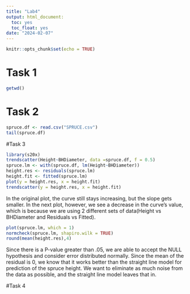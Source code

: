 ```yaml
---
title: "Lab4"
output: html_document:
  toc: yes
  toc_float: yes
date: "2024-02-07"
---
```


```r
knitr::opts_chunk$set(echo = TRUE)
```

# Task 1
```r
getwd()
```

# Task 2
```r
spruce.df <- read.csv("SPRUCE.csv")
tail(spruce.df)
```

#Task 3

```r
library(s20x)
trendscatter(Height~BHDiameter, data =spruce.df, f = 0.5)
spruce.lm <- with(spruce.df, lm(Height~BHDiameter))
height.res <- residuals(spruce.lm)
height.fit <- fitted(spruce.lm)
plot(y = height.res, x = height.fit)
trendscatter(y = height.res, x = height.fit)
```

In the original plot, the curve still stays increasing, but the slope gets smaller. In the next plot, however, we see a decrease in the curve's value, which is because we are using 2 different sets of data(Height vs BHDiameter and Residuals vs Fitted).

```r
plot(spruce.lm, which = 1)
normcheck(spruce.lm, shapiro.wilk = TRUE)
round(mean(height.res),4)
```
Since there is a P-value greater than .05, we are able to accept the NULL hypothesis and consider error distributed normally.
Since the mean of the residual is 0, we know that it works better than the straight line model for prediction of the spruce height. We want to eliminate as much noise from the data as possible, and the straight line model leaves that in.

#Task 4

```r

```


